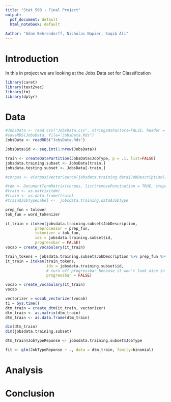 ```yaml
---
title: "Stat 508 - Final Project"
output:
  pdf_document: default
  html_notebook: default
  
Author: "Adam Behrendorff, Nicholas Napier, Saqib Ali"
---
```



# Introduction
In this in project we are looking at the Jobs Data set for Classification

```r
library(caret)
library(text2vec)
library(tm)
library(dplyr)
```


# Data
```r

#JobsData <- read.csv("JobsData.csv", stringsAsFactors=FALSE, header = TRUE)
#saveRDS(JobsData, file="JobsData.Rds")
JobsData <- readRDS("JobsData.Rds")

```


```r
JobsData$id <- seq.int(1:nrow(JobsData))

```

```r
train <- createDataPartition(JobsData$JobType, p = .1, list=FALSE)
jobsdata.training.subset <- JobsData[train,]
jobsdata.testing.subset <- JobsData[-train,]
```


```r


#corpus <- VCorpus(VectorSource(jobsdata.training.data$JobDescription))

#tdm <- DocumentTermMatrix(corpus, list(removePunctuation = TRUE, stopwords = TRUE, stemming = TRUE, removeNumbers = TRUE))
#train <- as.matrix(tdm)
#train <- as.data.frame(train)
#train$JobTypeLabel <-  jobsdata.training.data$JobType
```



```r
prep_fun = tolower
tok_fun = word_tokenizer

it_train = itoken(jobsdata.training.subset$JobDescription, 
             preprocessor = prep_fun, 
             tokenizer = tok_fun, 
             ids = jobsdata.training.subset$id, 
             progressbar = FALSE)
vocab = create_vocabulary(it_train)


```

```r
train_tokens = jobsdata.training.subset$JobDescription %>% prep_fun %>% tok_fun
it_train = itoken(train_tokens, 
                  ids = jobsdata.training.subset$id,
                  # turn off progressbar because it won't look nice in rmd
                  progressbar = FALSE)

vocab = create_vocabulary(it_train)
vocab
```


```r
vectorizer = vocab_vectorizer(vocab)
t1 = Sys.time()
dtm_train = create_dtm(it_train, vectorizer)
dtm_train <- as.matrix(dtm_train)
dtm_train <- as.data.frame(dtm_train)

```



```r
dim(dtm_train)
dim(jobsdata.training.subset)
```


```r
dtm_train$JobTypeReponse <- jobsdata.training.subset$JobType
```


```r
fit <- glm(JobTypeReponse ~ ., data = dtm_train, family=binomial)
```

# Analysis

# Conclusion
